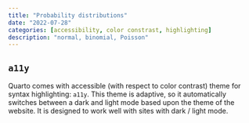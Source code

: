 ```yaml
---
title: "Probability distributions"
date: "2022-07-28"
categories: [accessibility, color constrast, highlighting]
description: "normal, binomial, Poisson"
---
```


## `a11y`

Quarto comes with accessible (with respect to color contrast) theme for syntax highlighting: `a11y`.
This theme is adaptive, so it automatically switches between a dark and light mode based upon the theme of the website.
It is designed to work well with sites with dark / light mode.